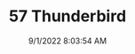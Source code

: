 ---
width: 3909
height: 5863
title: 57 Thunderbird
description: 1957 Thunderbird in Colonial White shot in Austin, TX.
date: 9/1/2022 8:03:54 AM
cameraMake: Sony
cameraModel: ILCE-7M3
lens: 50mm F1.4 DG HSM | Art 018
settingsfStop: f/1.4
settingsISO: ISO 50
settingsShutter: 1/1600
settingsFocalLength: 50 mm
---